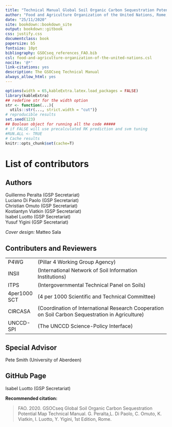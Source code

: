 ```yaml
--- 
title: "Technical Manual Global Soil Organic Carbon Sequestration Potential Map GSOCseq"
author: "Food and Agriculture Organization of the United Nations, Rome, 2020"
date: "25/11/2020"
site: bookdown::bookdown_site
output: bookdown::gitbook
css: justify.css
documentclass: book
papersize: b5
fontsize: 10pt
bibliography: GSOCseq_references_FAO.bib
csl: food-and-agriculture-organization-of-the-united-nations.csl
nocite: '@*'
link-citations: yes
description: The GSOCseq Technical Manual
always_allow_html: yes
---
```




```r
options(width = 65,kableExtra.latex.load_packages = FALSE)
library(kableExtra)
## redefine str for the width option
str <- function(...){
  utils::str(..., strict.width = "cut")}
# reproducible results
set.seed(123)
## Boolean object for running all the code #####
# if FALSE will use precalculated RK prediction and svm tuning
#RUN.ALL <- TRUE
# Cache results
knitr::opts_chunk$set(cache=T)
```

\frontmatter
\addtocontents{toc}{\protect\hypersetup{hidelinks}}   
\addtocontents{lot}{\protect\hypersetup{hidelinks}}
\addtocontents{lof}{\protect\hypersetup{hidelinks}}
\mainmatter


# List of contributors{-}

## Authors{-}


Guillermo Peralta (GSP Secretariat)  
Luciano Di Paolo (GSP Secretariat)  
Christian Omuto (GSP Secretariat)  
Kostiantyn Viatkin (GSP Secretariat)  
Isabel Luotto (GSP Secretariat)  
Yusuf Yigini (GSP Secretariat)  


*Cover design:* Matteo Sala


## Contributers and Reviewers{-}

|               |                                      |
|-----|--------------------------------------|
| P4WG | (Pillar 4 Working Group Agency) |
| INSII | (International Network of Soil Information Institutions) |
| ITPS | (Intergovernmental Technical Panel on Soils) |
| 4per1000 SCT| (4 per 1000 Scientific and Technical Committee) |
| CIRCASA | (Coordination of International Research Cooperation on Soil Carbon Sequestration in Agriculture) |
| UNCCD-SPI | (The UNCCD Science-Policy Interface) |  
  
  
## Special Advisor {-}
Pete Smith (University of Aberdeen)

## GitHub Page {-}
Isabel Luotto (GSP Secretariat) 
  
\vfill






 



**Recommended citation:**

> FAO. 2020. GSOCseq Global Soil Organic Carbon Sequestration Potential Map
Technical Manual. G. Peralta,L. Di Paolo, C. Omuto, K. Viatkin, I. Luotto, Y. Yigini, 1st Edition, Rome. 
